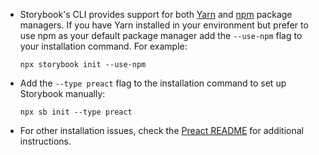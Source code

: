 - Storybook's CLI provides support for both [Yarn](https://yarnpkg.com/) and [npm](https://www.npmjs.com/) package managers.
  If you have Yarn installed in your environment but prefer to use npm as your default package manager add the `--use-npm` flag to your installation command. For example:

  ```shell
  npx storybook init --use-npm
  ```

- Add the `--type preact` flag to the installation command to set up Storybook manually:

  ```shell
  npx sb init --type preact
  ```

- For other installation issues, check the [Preact README](../../app/preact/README.md) for additional instructions.